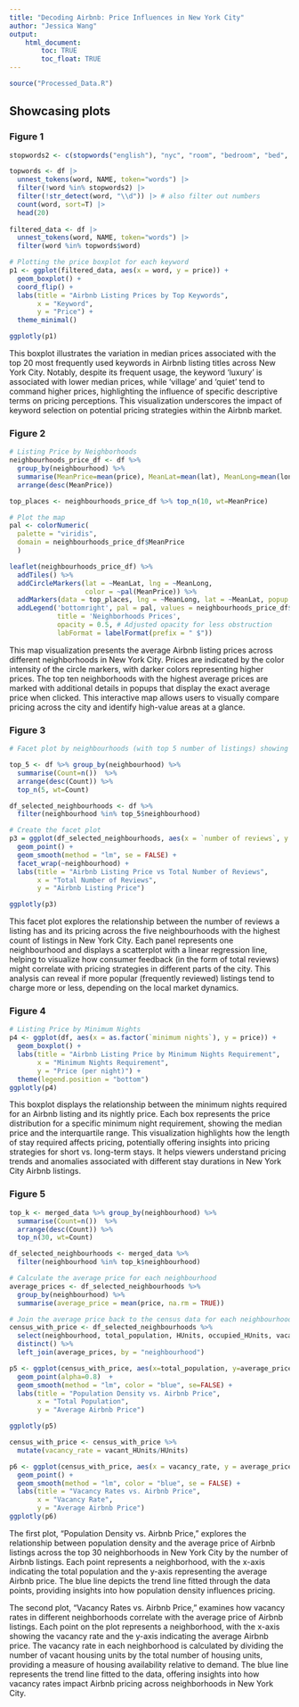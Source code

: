 ```yaml
---
title: "Decoding Airbnb: Price Influences in New York City"
author: "Jessica Wang"
output: 
    html_document:
        toc: TRUE
        toc_float: TRUE
---
```


```r
source("Processed_Data.R")
```


## Showcasing plots {.tabset}

### Figure 1

```r

stopwords2 <- c(stopwords("english"), "nyc", "room", "bedroom", "bed", "manhattan", "williamsburg", "brooklyn", "w", "apartment", "studio", "apt", "loft", "bushwick", "location", "one")

topwords <- df |>
  unnest_tokens(word, NAME, token="words") |>
  filter(!word %in% stopwords2) |>
  filter(!str_detect(word, "\\d")) |> # also filter out numbers
  count(word, sort=T) |>
  head(20)
  
filtered_data <- df |>
  unnest_tokens(word, NAME, token="words") |>
  filter(word %in% topwords$word)

# Plotting the price boxplot for each keyword
p1 <- ggplot(filtered_data, aes(x = word, y = price)) +
  geom_boxplot() +
  coord_flip() + 
  labs(title = "Airbnb Listing Prices by Top Keywords",
       x = "Keyword",
       y = "Price") +
  theme_minimal()

ggplotly(p1)
```

This boxplot illustrates the variation in median prices associated with the top 20 most frequently used keywords in Airbnb listing titles across New York City. Notably, despite its frequent usage, the keyword 'luxury' is associated with lower median prices, while 'village' and 'quiet' tend to command higher prices, highlighting the influence of specific descriptive terms on pricing perceptions. This visualization underscores the impact of keyword selection on potential pricing strategies within the Airbnb market.

### Figure 2

```r
# Listing Price by Neighborhoods 
neighbourhoods_price_df <- df %>%
  group_by(neighbourhood) %>%
  summarise(MeanPrice=mean(price), MeanLat=mean(lat), MeanLong=mean(long), )  %>%
  arrange(desc(MeanPrice))

top_places <- neighbourhoods_price_df %>% top_n(10, wt=MeanPrice)

# Plot the map
pal <- colorNumeric(
  palette = "viridis",
  domain = neighbourhoods_price_df$MeanPrice
  )

leaflet(neighbourhoods_price_df) %>%
  addTiles() %>%
  addCircleMarkers(lat = ~MeanLat, lng = ~MeanLong,
                   color = ~pal(MeanPrice)) %>%
  addMarkers(data = top_places, lng = ~MeanLong, lat = ~MeanLat, popup = ~as.character(round(MeanPrice, digits=0))) %>%
  addLegend('bottomright', pal = pal, values = neighbourhoods_price_df$MeanPrice,
            title = 'Neighborhoods Prices',
            opacity = 0.5, # Adjusted opacity for less obstruction
            labFormat = labelFormat(prefix = " $"))
```

This map visualization presents the average Airbnb listing prices across different neighborhoods in New York City. Prices are indicated by the color intensity of the circle markers, with darker colors representing higher prices. The top ten neighborhoods with the highest average prices are marked with additional details in popups that display the exact average price when clicked. This interactive map allows users to visually compare pricing across the city and identify high-value areas at a glance.


### Figure 3

```r
# Facet plot by neighbourhoods (with top 5 number of listings) showing scatterplots with linear regression lines of the total number of reviews and prices

top_5 <- df %>% group_by(neighbourhood) %>%
  summarise(Count=n())  %>%
  arrange(desc(Count)) %>%
  top_n(5, wt=Count)

df_selected_neighbourhoods <- df %>% 
  filter(neighbourhood %in% top_5$neighbourhood)

# Create the facet plot
p3 = ggplot(df_selected_neighbourhoods, aes(x = `number of reviews`, y = price)) +
  geom_point() +  
  geom_smooth(method = "lm", se = FALSE) +
  facet_wrap(~neighbourhood) + 
  labs(title = "Airbnb Listing Price vs Total Number of Reviews",
       x = "Total Number of Reviews",
       y = "Airbnb Listing Price") 

ggplotly(p3)
```

This facet plot explores the relationship between the number of reviews a listing has and its pricing across the five neighbourhoods with the highest count of listings in New York City. Each panel represents one neighbourhood and displays a scatterplot with a linear regression line, helping to visualize how consumer feedback (in the form of total reviews) might correlate with pricing strategies in different parts of the city. This analysis can reveal if more popular (frequently reviewed) listings tend to charge more or less, depending on the local market dynamics.

### Figure 4
```r
# Listing Price by Minimum Nights
p4 <- ggplot(df, aes(x = as.factor(`minimum nights`), y = price)) +
  geom_boxplot() +
  labs(title = "Airbnb Listing Price by Minimum Nights Requirement",
       x = "Minimum Nights Requirement",
       y = "Price (per night)") +
  theme(legend.position = "bottom")
ggplotly(p4)
```

This boxplot displays the relationship between the minimum nights required for an Airbnb listing and its nightly price. Each box represents the price distribution for a specific minimum night requirement, showing the median price and the interquartile range. This visualization highlights how the length of stay required affects pricing, potentially offering insights into pricing strategies for short vs. long-term stays. It helps viewers understand pricing trends and anomalies associated with different stay durations in New York City Airbnb listings.

### Figure 5
```r
top_k <- merged_data %>% group_by(neighbourhood) %>%
  summarise(Count=n())  %>%
  arrange(desc(Count)) %>%
  top_n(30, wt=Count)

df_selected_neighbourhoods <- merged_data %>% 
  filter(neighbourhood %in% top_k$neighbourhood)

# Calculate the average price for each neighbourhood
average_prices <- df_selected_neighbourhoods %>%
  group_by(neighbourhood) %>%
  summarise(average_price = mean(price, na.rm = TRUE))

# Join the average price back to the census data for each neighbourhood
census_with_price <- df_selected_neighbourhoods %>%
  select(neighbourhood, total_population, HUnits, occupied_HUnits, vacant_HUnits) %>%
  distinct() %>%
  left_join(average_prices, by = "neighbourhood")

p5 <- ggplot(census_with_price, aes(x=total_population, y=average_price, color=neighbourhood)) +
  geom_point(alpha=0.8)  +
  geom_smooth(method = "lm", color = "blue", se=FALSE) +
  labs(title = "Population Density vs. Airbnb Price",
       x = "Total Population",
       y = "Average Airbnb Price")

ggplotly(p5)

census_with_price <- census_with_price %>%
  mutate(vacancy_rate = vacant_HUnits/HUnits)

p6 <- ggplot(census_with_price, aes(x = vacancy_rate, y = average_price, color=neighbourhood)) +
  geom_point() +
  geom_smooth(method = "lm", color = "blue", se = FALSE) +
  labs(title = "Vacancy Rates vs. Airbnb Price",
       x = "Vacancy Rate",
       y = "Average Airbnb Price")
ggplotly(p6)

```

The first plot, "Population Density vs. Airbnb Price," explores the relationship between population density and the average price of Airbnb listings across the top 30 neighborhoods in New York City by the number of Airbnb listings. Each point represents a neighborhood, with the x-axis indicating the total population and the y-axis representing the average Airbnb price. The blue line depicts the trend line fitted through the data points, providing insights into how population density influences pricing.

The second plot, "Vacancy Rates vs. Airbnb Price," examines how vacancy rates in different neighborhoods correlate with the average price of Airbnb listings. Each point on the plot represents a neighborhood, with the x-axis showing the vacancy rate and the y-axis indicating the average Airbnb price. The vacancy rate in each neighborhood is calculated by dividing the number of vacant housing units by the total number of housing units, providing a measure of housing availability relative to demand. The blue line represents the trend line fitted to the data, offering insights into how vacancy rates impact Airbnb pricing across neighborhoods in New York City.


